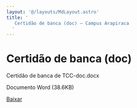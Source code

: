 ```yaml
---
layout: '@/layouts/MdLayout.astro'
title: '
   Certidão de banca (doc) — Campus Arapiraca
  '
---
```






Certidão de banca (doc)
=======================












 Certidão de banca de TCC-doc.docx
   

 Documento Word
 (38.6KB)
 

<a class="btn btn-secondary download" href="https://arapiraca.ufal.br/graduacao/ciencia-da-computacao/documentos/tcc/documentos-para-o-orientador/certidao-de-banca-de-tcc-doc.docx/%40%40download/file/Certida%CC%83o%20de%20banca%20de%20TCC-doc.docx">
 Baixar
</a>












